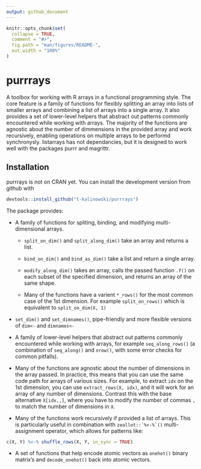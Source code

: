 ```yaml
---
output: github_document
---
```


<!-- README.md is generated from README.Rmd. Please edit that file -->

```r
knitr::opts_chunk$set(
  collapse = TRUE,
  comment = "#>",
  fig.path = "man/figures/README-",
  out.width = "100%"
)
```
# purrrays

A toolbox for working with R arrays in a functional programming style. The core
feature is a family of functions for flexibly splitting an array into lists of
smaller arrays and combining a list of arrays into a single array. It also
provides a set of lower-level helpers that abstract out patterns commonly
encountered while working with arrays. The majority of the functions are
agnostic about the number of dimmensions in the provided array and work
recursively, enabling operations on multiple arrays to be performd synchronysly.
listarrays has not dependancies, but it is designed to work well with the
packages purrr and magrittr.

## Installation

purrrays is not on CRAN yet. You can install the development version from github with

``` r
devtools::install_github("t-kalinowski/purrrays")
```

The package provides:

*  A family of functions for spliting, binding, and modifying multi-dimensional
arrays. 

    +  `split_on_dim()` and `split_along_dim()` take an array and returns a list.
    
    +  `bind_on_dim()` and `bind_as_dim()` take a list and return a single array.
    
    +  `modify_along_dim()` takes an array, calls the passed function `.f()` on
    each subset of the specified dimension, and returns an array of the same
    shape.
    
    +  Many of the functions have a varient `*_rows()` for the most common case
    of the 1st dimension. For example `split_on_rows()` which is equivalent to
    `split_on_dim(X, 1)`
    
*  `set_dim()` and `set_dimnames()`, pipe-friendly and more flexible
    versions of `dim<-` and `dimnames<-`
    
*  A family of lower-level helpers that abstract out patterns commonly
encountered while working with arrays, for example `seq_along_rows()` (a
combination of `seq_along()` and `nrow()`, with some error checks for common
pitfalls).

*  Many of the functions are agnostic about the number of dimensions in the array
passed. In practice, this means that you can use the same code path for arrays
of various sizes. For example, to extract `idx` on the 1st dimension, you can use
`extract_rows(X, idx)`, and it will work for an array of any number of
dimensions. Contrast this with the base alternative `X[idx,,]`, where you have
to modify the number of commas `,` to match the number of dimensions in `X`.

*  Many of the functions work recursively if provided a list of arrays. This is
particularly useful in combination with ``` zeallot::`%<-%`() ``` multi-assignment
operator, which allows for patterns like:
``` R
c(X, Y) %<-% shuffle_rows(X, Y, in_sync = TRUE)
```

*  A set of functions that help encode atomic vectors as `onehot()` binary
matrix's and `decode_onehot()` back into atomic vectors.




